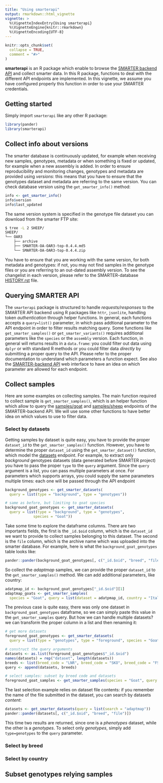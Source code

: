 ```yaml
---
title: "Using smarterapi"
output: rmarkdown::html_vignette
vignette: >
  %\VignetteIndexEntry{Using smarterapi}
  %\VignetteEngine{knitr::rmarkdown}
  %\VignetteEncoding{UTF-8}
---
```


```r
knitr::opts_chunk$set(
  collapse = TRUE,
  comment = "#>"
)
```

**smarterapi** is an R package which enable to browse the
[SMARTER backend API](https://webserver.ibba.cnr.it/smarter-api/docs/) and 
collect smarter data. In this R package, functions to deal with the different 
API endpoints are implemented. In this vignette, we assume you have configured
properly this function in order to use your SMARTER credentials.

## Getting started

Simply import `smarterapi` like any other R package:

```r
library(pander)
library(smarterapi)
```

## Collect info about versions

The smarter database is continuously updated, for example when receiving new
samples, genotypes, metadata or when something is fixed or updated, for example
when a new assembly is added. In order to ensure reproducibility and monitoring
changes, genotypes and metadata are provided using *versions*: this means that
you have to ensure that the genotypes dataset and metadata are referring to the 
same version. You can check database version using the `get_smarter_info()`
method:

```r
info <- get_smarter_info()
info$version
info$last_updated
```

The same version system is specified in the genotype file dataset you can download
from the smarter FTP site:

```bash
$ tree -L 2 SHEEP/
SHEEP/
└── OAR3
    ├── archive
    ├── SMARTER-OA-OAR3-top-0.4.4.md5
    └── SMARTER-OA-OAR3-top-0.4.4.zip
```

You have to ensure that you are working with the same version, for both metadata
and genotypes: if not, you may not find samples in the genotype files or you are
referring to an out-dated assembly version. To see the changelist in each 
version, please refer to the SMARTER-database
[HISTORY.rst](https://github.com/cnr-ibba/SMARTER-database/blob/master/HISTORY.rst)
file.

## Querying SMARTER API

The `smarterapi` package is structured to handle *requests/responses* to the
SMARTER API backend using R packages like `httr`, `jsonlite`, handling token
*authentication* through helper functions. In general, each functions accepts
a `query=list()` parameter, in which pass addtional parameter to the API endpoint
in order to filter results matching query. Some functions like `get_smarter_samples()`
or `get_smarter_variants()` requires additional parameters like the `species` or 
the `assembly` version. Each function, in general will returns results in a 
`data.frame`: you could filter out data using `dplyr` or with standard R methods
or you could filter data *directly* by submitting a proper query to the API.
Please refer to the proper documentation to understand
which parameters a function expect. See also the 
[SMARTER-backend API](https://webserver.ibba.cnr.it/smarter-api/docs/) web
interface to have an idea on which parameter are allowed for each endpoint.

## Collect samples

Here are some examples on collecting samples. The main function required to collect
sample is `get_smarter_samples()`, which is an helper function which allow to query
the [samples/goat](https://webserver.ibba.cnr.it/smarter-api/docs/#/Samples/get_samples_goat)
and [samples/sheep](https://webserver.ibba.cnr.it/smarter-api/docs/#/Samples/get_samples_sheep)
endpoints of the SMARTER-backend API. We will use some other functions to have 
better idea on which values to use to filter data.

### Select by datasets

Getting samples by dataset is quite easy, you have to provide the proper `dataset_id`
to the `get_smarter_samples()` function. However, you have to determine the proper
`dataset_id` using the `get_smarter_dataset()` function, which model the 
[datasets](https://webserver.ibba.cnr.it/smarter-api/docs/#/Datasets/get_datasets)
endpoint. For example, to extract
only *background* genotypes datasets (data generated before SMARTER project) you 
have to pass the proper `type` to the `query` argument. Since the `query` argument
is a list, you can pass multiple parameters at once. For parameters which supports
arrays, you could supply the same parameters multiple times: each one will be passed
through the API endpoint

```r
background_genotypes <- get_smarter_datasets(
  query = list(type = "background", type = "genotypes"))

# same as before, but limiting to goat species
background_goat_genotypes <- get_smarter_datasets(
  query = list(type = "background", type = "genotypes", 
             species = "Goat"))
```

Take some time to explore the dataframe columns. There are two importants fields,
the first is the `_id.$oid` column, which is the `dataset_id` we want to provide
to collect samples belonging to this dataset. 
The second is the `file` column, which is the archive name which was uploaded into
the smarter database. For example, here is what the `background_goat_genotypes`
table looks like:

```r
pander::pander(background_goat_genotypes[, c("_id.$oid", "breed", "file")])
```

So collect the *adaptmap* samples, we can provide the proper `dataset_id` to the
`get_smarter_samples()` method. We can add additional parameters, like country:

```r
adatpmap_id <- background_goat_genotypes["_id.$oid"][1]
adaptmap_goats <- get_smarter_samples(
  species = "Goat", query = list(dataset = adatpmap_id, country = "Italy"))
```

The previous case is quite easy, there was only one dataset in 
`background_goat_genotypes` dataframe, so we can simply paste this value in
the `get_smarter_samples` query. But how we can handle multiple datasets?
we can transform the proper column in a list and then renaming it:

```r
# get more datasets
foreground_goat_genotypes <- get_smarter_datasets(
  query = list(type = "genotypes", type = "foreground", species = "Goat"))

# construct the query arguments
datasets <- as.list(foreground_goat_genotypes$"_id.$oid")
names(datasets) = rep("dataset", length(datasets))
breeds <- list(breed_code = "LNR", breed_code = "SKO", breed_code = "FSS")
query <- append(datasets, breeds)

# select samples: subset by breed code and datasets
foreground_goat_samples <- get_smarter_samples(species = "Goat", query = query)
```

The last selection example relies on dataset file contents: if you remember the 
name of the file submitted in the dataset, you can search by datasets *content*:

```r
datasets <- get_smarter_datasets(query = list(search = "adaptmap"))
pander::pander(datasets[, c("_id.$oid", "breed", "file")])
```

This time two results are returned, since one is a *phenotypes* dataset, while
the other is a *genotypes*. To select only *genotypes*, simply add `type=genotypes`
to the `query` parameter.

### Select by breed

### Select by country

## Subset genotypes relying samples
